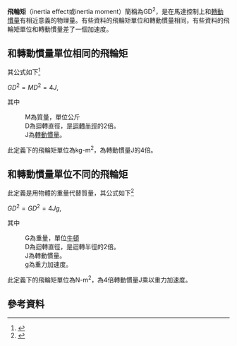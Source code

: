 '''飛輪矩'''（inertia effect或inertia moment）簡稱為GD<sup>2</sup>，是在馬達控制上和[[轉動慣量|轉動慣量]]有相近意義的物理量。有些資料的飛輪矩單位和轉動慣量相同，有些資料的飛輪矩單位和轉動慣量差了一個加速度。

==和轉動慣量單位相同的飛輪矩==
其公式如下<ref name="清华大学">{{cite book|title=电动机控制|url=http://books.google.com/books?id=duI5gRust8UC&pg=PA4|year=2003|publisher=清华大学出版社有限公司|isbn=978-7-302-07117-4|pages=4–}}</ref>

<math>GD^2 = M D^2 = 4 J,</math>

其中
:M為質量，單位公斤
:D為迴轉直徑，是[[迴轉半徑|迴轉半徑]]的2倍。
:J為[[轉動慣量|轉動慣量]]。

此定義下的飛輪矩單位為kg-m<sup>2</sup>，為轉動慣量J的4倍。

==和轉動慣量單位不同的飛輪矩==
此定義是用物體的重量代替質量，其公式如下<ref name="李发海王岩2005">{{cite book|author1=李发海|author2=王岩|title=电机与拖动基础|url=http://books.google.com/books?id=6bnNZm63lz8C&pg=PP21|year=2005|publisher=清华大学出版社有限公司|isbn=978-7-302-11125-2|pages=21–}}</ref>

<math>GD^2 = G D^2 = 4 J g,</math>

其中
:G為重量，單位[[牛頓|牛頓]]
:D為迴轉直徑，是迴轉半徑的2倍。
:J為轉動慣量。
:g為重力加速度。

此定義下的飛輪矩單位為N-m<sup>2</sup>，為4倍轉動慣量J乘以重力加速度。

==參考資料==
{{reflist}}

{{物理小作品}}